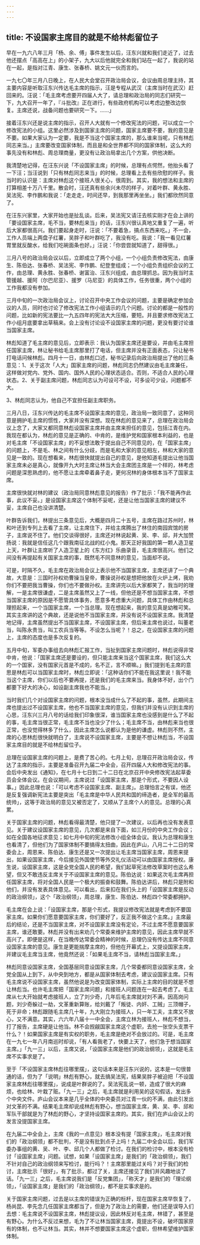 ```yaml
---
---
---
```

title: 不设国家主席目的就是不给林彪留位子
---




早在一九六八年三月「杨、余、傅」事件发生以后，汪东兴就和我们走近了，过去他还摆点「高高在上」的小架子，九大以后他就完全和我们站在一起了，我说的站在一起，是指对江青、康生、张春桥、姚文元一伙而言的。

一九七〇年三月八日晚上，在人民大会堂召开政治局会议，会议由周总理主持，其主要内容是听取汪东兴传达毛主席的指示，汪是专程从武汉（主席当时在武汉）赶回来的。汪说：「毛主席考虑要开四届人大了，请总理和政治局的同志们研究一下，九大召开一年了，『斗批改』正在进行，有些政府机构可以考虑边整改边恢复。主席还说，战备问题也要研究一下。……」

接着汪东兴还是说主席的指示，召开人大就有一个修改宪法的问题，可以成立一个修改宪法的小组。这里必然涉及到国家主席的问题，国家主席要不要，我的意见是不要。如果大家认为一定要，我是不当这个国家主席的，那么谁来当呢，只有林彪同志来当。」主席要改变国家体制，而且是和全世界都不同的国家体制，这么大的事先没有和林彪、周总理商量，更没有让政治局拿出几个方案，供他决断。

我清楚地记得，在汪东兴说「不设国家主席」的时候，总理有点愕然，他抬头看了一下汪；当汪说到「只有林彪同志来当」的时候，总理看上去有些欣慰的样子。我当时的认识是：主席对林彪这个接班人很关心，很周到。其实，我的想法和主席的打算相差十万八千里。散会时，汪还真有些余兴未尽的样子，对着叶群、黄永胜、吴法宪、李作鹏和我说：「走走走，时间还早，到我那里再坐坐。」我们都欣然同意了。

在汪东兴家里，大家开始也是扯乱谈。后来，吴法宪又请汪去核实刚才在会上讲的「要设国家主席，毛不当，要林彪来当」的话，汪东兴很认真地又重复了一遍，听后大家都很高兴。我们要起身走时，汪说：「不要着急，搞点东西来吃。」不一会，工作人员端上两盘子红薯，吴胖子和叶群吃了，我没有吃。我说：「我一看见红薯胃里就反酸水，给我们吃碗面条也好。」汪说：「你尝尝就知道了，甜得很。」

三月八号的政治局会议以后，立即成立了两个小组，一个小组负责修改宪法，由康生、陈伯达、张春桥、吴法宪、李作鹏、纪登奎组成；一个小组负责组织会议的工作，由总理、黄永胜、张春桥、谢富治、汪东兴组成，由总理抓总。因为我当时主管援越、援阿（尔巴尼亚）、援罗（马尼亚）的具体工作，任务很重，两个小组的工作我都没有参加。

三月中旬的一次政治局会议上，讨论召开中央工作会议的问题，主要是确定参加会议的人员，同时也讨论了修改宪法工作小组请示的几个问题。讨论的都是一般性的问题，比如新的宪法要比一九五四年的宪法大大压缩，要短。并且要求修改宪法工作小组月底要拿出草稿来。会上没有讨论设不设国家主席的问题，更没有要讨论谁当国家主席。

林彪知道了毛主席的意见后，立即表示：我认为国家主席还是要设，并由毛主席担任国家主席，林让秘书给毛主席那里打了电话，但主席并没有正面表态，只让秘书打电话问候林彪。四月十一日，由林彪口述，秘书记录后向政治局提出了他的三条意见：1、关于这次「人大」国家主席的问题，林彪同志仍然建议由毛主席兼任，这样做对党内、党外、国内、国外人民的心理状态适合。否则，不适合人民的心理状态。2、关于副主席问题，林彪同志认为可设可不设，可多设可少设，问题都不大。

3、林彪同志认为，他自己不宜担任副主席职务。

三月八日，汪东兴传达的毛主席不设国家主席的意见，政治局一致同意了，这种同意是拥护毛主席的惯性，大家并没有深想。现在林彪的意见来了，总理在政治局会议上念了，大家又都同意林彪设国家主席并由主席来担任的意见，包括江青在内。我现在都认为，林彪的意见是正确的、中肯的，是维护党和国家根本利益的，也是对毛主席「不设国家主席」的不妥想法敢于提出自己不同意见的，在「国家主席」的问题上，不是毛、林之间有什么分歧，而是毛和大家的意见相左，林和大家的意见是一致的。现在想看来，林彪很快就提出自己的意见，是他知道毛提出让他当国家主席未必是真心，就像开九大时主席让林当大会主席团主席是一个样的，林考虑问题是深思熟虑的，他不愿让主席牵着鼻子走，更何况林的身体根本当不了国家主席。

主席很快就对林的建议（政治局同意林彪意见的报告）作了批示：「我不能再作此事，此议不妥。」是设国家主席这个体制不妥呢，还是让他当国家主席的建议不妥，主席自己也没讲清楚。

叶群告诉我们，林提出三条意见后，大概是四月二十五号，主席在路过苏州时，林和叶还到专列上去看了主席，让主席住下，并给主席腾出了林住的南园宾馆的房子，主席说不住了。他们交谈得很好，主席还对林说起黄、吴、李、邱，并大加赞扬说：我就是信任这几个跟我南征北战的红小鬼。那天正好我国的第一颗人造卫星上天，叶群让主席听了人造卫星上的《东方红》乐曲录音，毛主席很高兴。他们之间没有再提起有关国家主席的事，既然毛不同意林的意见，当面却不说。

可是，时隔不久，毛主席在政治局会议上表示他不当国家主席，主席还讲了一个典故，大意是：三国时孙权劝曹操当皇帝，曹操说孙权是想把他放在火炉上烤，我劝你们不要把我当曹操，你们也不要做孙权。主席讲完以后大家都笑了，我当时的理解，一是主席很谦虚，二是主席虽然又上了一线，但他还是不想当国家主席，不想当国家主席的原因是不愿管具体事务，愿意多考虑重大问题，具体工作由林彪和总理担起来，一个当国家主席，一个当总理。现在想起来，我的意见真是幼稚可笑。其实主席讲的这个典故，还是说他不当国家主席，并没有说不设国家主席。我清楚地记得，主席虽然提出不当国家主席，不设国家主席，但后来主席也说过，叫董老当，叫陈永贵当，叫工农兵当等等。不设怎么当呢？！总之，在设国家主席的问题上，主席的态度也是多次反复的。

五月中旬，军委办事组去向林彪汇报工作，当扯到国家主席问题时，林彪说得非常中肯，他说：「国家主席还是要设的，但只能主席来当这个国家主席，我们这么大的一个国家，没有国家元首是不成的，名不正，言不顺嘛。」我们提到毛主席的意思是林彪可以当国家主席时，林彪立即说：「这种话你们不能在我这里说！我不能当这个主席，你们以后也不要再提，还是我们的毛主席来当。我身体不好，出个门都要下好大的决心，如设副主席我也不能当。」

当时我们几个对设国家主席的问题，根本没当成什么了不起的事，虽然，此期间主席也提出过不设国家主席，他也不当国家主席的意见，但我们并没有认识到主席的心思，汪东兴三月八号的话给我们印象很深，谁当国家主席也没感到是什么了不起的事，毛主席当很正常，毛主席不当也没少了什么；毛主席不当，由林彪来当也很正常，也没觉得林多了什么，因此主席怎么说都认为是他的谦虚。林彪则不然，主席的心思林彪很快就明白了，主席说不设国家主席，主要是不想让林彪当，不设国家主席目的就是不给林彪留位子。

总理在设国家主席的问题上，是费了苦心的。七月上旬，总理召开政治局会议，传达了主席的指示，主要是准备召开九届二中全会，召开四届人大和修改宪法的事。会后中央发出《通知》，在七月十七日到二十二日在北京召开中央修改宪法起草委员会全体会议。在会议期间，主席说过「设国家主席，那是个形式，不要因人设事。」因此总理也说：「可以考虑不设国家主席、副主席」。总理怕言之有误，他还是反复强调新宪法主要是突出「毛主席是中华人民共和国的缔造者，是全军的最高统帅」，这等于政治局的意见又被否定了，又顺从了主席个人的意见。总理的心真累。

关于国家主席的问题，林彪看得最清楚，他只提了一次建议，以后再也没有发表意见。关于建议设国家主席的意见，几次都是来自下面，如三月份的中央工作会议；如在全国各地征求意见；如七月中旬的宪法修改小组全体会议。我认为总理和康生也看清了，但他们为了国家体制不要搞得太扭曲，因此在庐山，八月二十二日的常委会上，周恩来、陈伯达、康生还是又一次提出让毛主席当国家主席，周恩来提出，如果设国家主席，今后接见外国使节等外交礼仪活动可以由国家主席授权。康生说，设国家主席，这是全党全国人民的希望，我们起草宪法修改草案时也这么希望，但又不敢违反主席关于不设国家主席的意见。陈伯达说：如果这次毛主席再担任国家主席，将对全国人民是一个极大的振奋和鼓舞。陈伯达讲后，林彪只是附和他们，并没有发表具体意见。可以看出，后来扣在我们头上的「设国家主席是反动的政治纲领」，这个「政治纲领」，周总理，康生、陈伯达、林彪四个常委都拥护。

毛主席在会上说：「设国家主席，那是个形式，我提议修改宪法就是考虑到不要国家主席。如果你们愿意要国家主席，你们要好了，反正我不做这个主席。」主席最后的结论，还是不当国家主席，对不设国家主席没有定论，不过主席不愿意要国家主席，谁还敢要。林彪并没有出来劝几个常委来维护主席的意见，因此主席早就不高兴了。即便是这样，在当晚传达常委会精神的时候，总理仍没有传达主席不同意设国家主席的意见。康生是更能揣摩主席的，但他在开幕式上，又提设国家主席，并建议毛主席当主席，他竟然还说：「如果毛主席不当，请林彪当国家主席。」

林彪同意设国家主席，全国基层同意设国家主席，几个常委都同意设国家主席，全党全国从上到下，从中央到地方，都是从国家体制去考虑，建议设国家主席。只有毛主席说不设国家主席，虽然他说是为改变国家体制，实际上主席的目的就是不想让林彪当。也许毛主席把「国家主席问题」和接班人问题连在一起去考虑了。毛主席从七大开始就考虑接班人，立了刘少奇，几年后毛主席就对刘不满，因高岗问题，刘少奇躲过一劫，文革重新算账，给刘戴了「叛徒、内奸、工贼」三顶帽子，死于非命；林彪跟随毛主席几十年，九大刚立为接班人，只一年工夫，主席又不放心，又不满意。其实，六六年八届十一中全会，主席立林为接班人，林彪不想当，打了报告，主席硬是让他当。林不会觊觎国家主席这个虚职，去抢一张空头支票干什么？！如果国家主席是有实权的职务，毛主席是绝对不会放过的。可是，毛主席在一九七一年八月南巡时却说，「有人看我老了，快要上天了，他们急于想当国家主席。」「九一三」以后，主席又说，「设国家主席是他们的政治纲领」，这就是毛主席不实事求是了。

至于「不设国家主席林彪往哪里摆」，这句话本来是汪东兴说的，这本是一句很普通的话，但为了「说明」林彪有野心，就去搞吴法宪，结果吴胖子被迫把「不设国家主席林彪往哪里摆」，说成是叶群说的了。吴法宪乱说一顿，造成了很大的麻烦，也给林、叶栽了赃。「九一三」之后，毛主席就是利用吴的这句假话，发出多个中央文件。庐山会议本来是几乎全体的中央委员对江青一伙的不满，由此引发出对文革的不满。结果毛主席却说成林彪有野心，想当国家主席，黄、吴、李、邱和军队干部就是为了林彪的野心，才坚持设国家主席的。其实，我们在庐山会议上的发言没提国家主席。

在九届二中全会上，主席《我的一点意见》根本没有提「国家主席」，毛主席对我们的「政治纲领」都不批判，不是没有批到点子上吗！九届二中全会以后，我们军委办事组的黄、吴、叶、李、邱几个人都做了检讨。在我们的检讨中，根本没有检讨「设国家主席」问题。试想，如果「设国家主席」是我们的「政治纲领」，我们不针对自己的政治纲领来写检讨，能行吗？！主席那里能过关吗？对于我们的检讨，主席批示「很好」，有了批示，都过了关，主席还接见了我们并风趣地谈了话。「九一三」之后，毛主席说我们是「反党集团」，「称天才」是我们的「理论纲领」，「设国家主席」是我们的「政治纲领」，都不是实事求是的。

关于国家主席问题，过去是以主席的错误为正确的标杆，现在国家主席早恢复了，杨尚昆、李先念几任国家主席都当了，但是为了政治上的需要，他们还是误导入们去想：毛主席说不设国家主席，林彪提议设，因此林反对毛主席，林错了，甚至是有野心。为什么不反过来想，毛为了不让林当国家主席，竟提出不设，破坏国家原有的体制，也不让林当。其实，林并不想要国家主席这个虚职，但林希望维护国家体制。